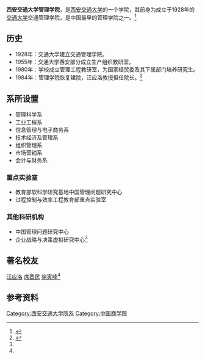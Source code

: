 {{Infobox University Department
 |名称              =管理学院
 |其他名称        =School of Management
 |徽标              =
 |徽标说明        =
 |图像名称        =
 |图像大小        =
 |图像说明        =
 |拉丁名称        =
 |隶属              =[[西安交通大学|西安交通大学]]
 |建立时间        =1928年
 |关闭时间        =
 |类型              =学院
 |下属              =
 |主管官员        =
 |主席              =
 |院长              =[[黄伟_(1964年)|黄伟]]
 |常务副院长     =
 |副院长           =
 |系主任           =
 |所长              =
 |部长              =
 |主任              =
 |党委书记        =[[孙卫|孙卫]]
 |头衔              =
 |头衔人名        =
 |教师              =
 |员工              =
 |学生              =
 |本科生           =
 |研究生           =
 |博士生           =
 |其他学生        =
 |地址              ={{CHN}}[[陕西省|陕西省]][[西安市|西安市]][[碑林区|碑林区]]
 |国家              =
 |省                 =
 |市                 =
 |坐标              =
 |网址              =[http://som.xjtu.edu.cn/]
 |标志              =
 |脚注              =
}}

'''西安交通大学管理学院'''，是[[西安交通大学|西安交通大学]]的一个学院，其前身为成立于1928年的[[交通大学|交通大学]]交通管理学院，是中国最早的管理学院之一。<ref name="of">{{Cite web|url=http://www.xjtu.edu.cn/yxsz/224.html|title=管理学院|author=|date=2013-03-21|publisher=西安交通大学|language=中文|accessdate=|quote=|deadurl=yes|archiveurl=https://web.archive.org/web/20130427045219/http://www.xjtu.edu.cn/yxsz/224.html|archivedate=2013-04-27|df=}}</ref>

==历史==
*1928年：交通大学建立交通管理学院。
*1955年：交通大学西安部分成立生产组织教研室。
*1980年：学校成立管理工程教研室，为国家经贸委及其下属部门培养研究生。
*1984年：管理学院恢复建院，汪应洛教授担任院长。<ref name="hi">{{Cite web |url= http://som.xjtu.edu.cn/contents/10/1437.html |title= 历史沿革 |author=  |date=  |publisher= 管理学院 |language= 中文 |accessdate=  |quote=  |archive-url= https://web.archive.org/web/20130501113936/http://som.xjtu.edu.cn/contents/10/1437.html |archive-date= 2013-05-01 |dead-url= yes }}</ref>

==系所设置==
* 管理科学系
* 工业工程系
* 信息管理与电子商务系
* 技术经济及管理系
* 组织管理系
* 市场营销系
* 会计与财务系
===重点实验室===
* 教育部软科学研究基地中国管理问题研究中心
* 过程控制与效率工程教育部重点实验室
===其他科研机构===
* 中国管理问题研究中心
* 企业战略与决策虚拟研究中心<ref name="of" />

==著名校友==
[[汪应洛|汪应洛]] [[席酉民|席酉民]] [[徐寅峰|徐寅峰]]<ref name="of" />

==参考资料==
{{reflist}}

{{亞洲AACSB認證大學}}
{{西安交通大学}}
{{Authority control}}
[[Category:西安交通大学院系|Category:西安交通大学院系]]
[[Category:中国商学院|Category:中国商学院]]